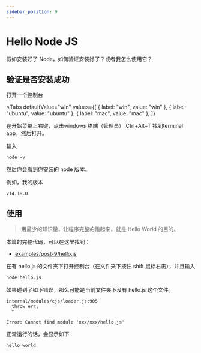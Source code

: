 ```yaml
---
sidebar_position: 9
---
```



# Hello Node JS

假如安装好了 Node，如何验证安装好了？或者我怎么使用它？

## 验证是否安装成功

打开一个控制台

<Tabs
  defaultValue="win"
  values={[
    { label: "win", value: "win" },
    { label: "ubuntu", value: "ubuntu" },
    { label: "mac", value: "mac" },
  ]}
>
  <TabItem value="win">
  在开始菜单上右键，点击windows 终端（管理员）

  </TabItem>
  <TabItem value="ubuntu">
  Ctrl+Alt+T

  </TabItem>
  <TabItem value="mac">
  找到terminal app，然后打开。

  </TabItem>
</Tabs>

输入

```
node -v
```

然后你会看到你安装的 node 版本。

例如，我的版本

```
v14.18.0
```

## 使用

> 用最少的知识量，让程序完整的跑起来，就是 Hello World 的目的。

本篇的完整代码，可以在这里找到：

- [examples/post-9/hello.js](https://github.com/idealjs/stack/blob/main/examples/post-9/hello.js)

在有 hello.js 的文件夹下打开控制台（在文件夹下按住 shift 鼠标右击），并且输入

```sh
node hello.js
```

如果碰到了如下错误，那么可能是当前文件夹下没有 hello.js 这个文件。

```
internal/modules/cjs/loader.js:905
  throw err;
  ^

Error: Cannot find module 'xxx/xxx/hello.js'
```

正常运行的话，会显示如下

```
hello world
```
